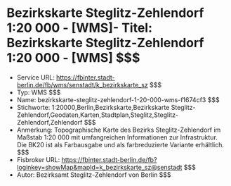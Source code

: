 # Bezirkskarte Steglitz-Zehlendorf 1:20 000 - [WMS]- Titel: Bezirkskarte Steglitz-Zehlendorf 1:20 000 - [WMS] $$$
- Service URL: https://fbinter.stadt-berlin.de/fb/wms/senstadt/k_bezirkskarte_sz $$$
- Typ: WMS $$$
- Name: bezirkskarte-steglitz-zehlendorf-1-20-000-wms-f1674cf3 $$$
- Stichworte: 1:20000,Berlin,Bezirkskarte,Bezirkskarte Steglitz-Zehlendorf,Geodaten,Karten,Stadtplan,Steglitz,Steglitz-Zehlendorf,Zehlendorf $$$
- Anmerkung: Topographische Karte des Bezirks Steglitz-Zehlendorf im Maßstab 1:20 000 mit umfangreichen Informationen zur Infrastruktur. Die BK20 ist als Farbausgabe und als farbreduzierte Variante erhältlich. $$$
- Fisbroker URL: https://fbinter.stadt-berlin.de/fb?loginkey=showMap&mapId=k_bezirkskarte_sz@senstadt $$$
- Autor: Bezirksamt Steglitz-Zehlendorf von Berlin $$$
